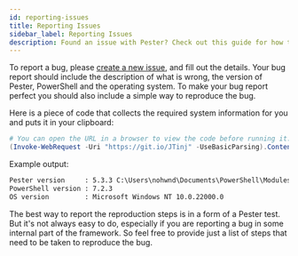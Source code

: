```yaml
---
id: reporting-issues
title: Reporting Issues
sidebar_label: Reporting Issues
description: Found an issue with Pester? Check out this guide for how to create an issue and provide us feedback so we can get help you
---
```


To report a bug, please [create a new issue](https://github.com/pester/Pester/issues/new/choose), and fill out the details. Your bug report should include the description of what is wrong, the version of Pester, PowerShell and the operating system. To make your bug report perfect you should also include a simple way to reproduce the bug.

Here is a piece of code that collects the required system information for you and puts it in your clipboard:

```powershell
# You can open the URL in a browser to view the code before running it.
(Invoke-WebRequest -Uri "https://git.io/JTinj" -UseBasicParsing).Content | Invoke-Expression
```

Example output:

```cmd
Pester version     : 5.3.3 C:\Users\nohwnd\Documents\PowerShell\Modules\Pester\5.3.3\Pester.psm1
PowerShell version : 7.2.3
OS version         : Microsoft Windows NT 10.0.22000.0
```

The best way to report the reproduction steps is in a form of a Pester test. But it's not always easy to do, especially if you are reporting a bug in some internal part of the framework. So feel free to provide just a list of steps that need to be taken to reproduce the bug.
